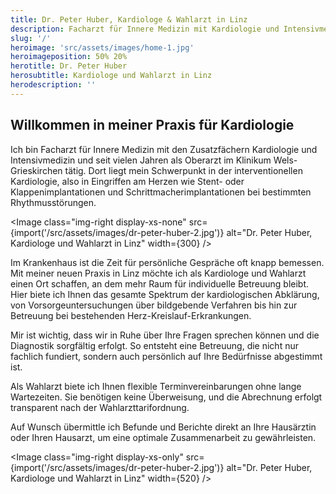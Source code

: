 ```yaml
---
title: Dr. Peter Huber, Kardiologe & Wahlarzt in Linz
description: Facharzt für Innere Medizin mit Kardiologie und Intensivmedizin. Oberarzt im Klinikum Wels-Grieskirchen, Wahlarztordination in Linz.
slug: '/'
heroimage: 'src/assets/images/home-1.jpg'
heroimageposition: 50% 20%
herotitle: Dr. Peter Huber
herosubtitle: Kardiologe und Wahlarzt in Linz
herodescription: ''
---
```



## Willkommen in meiner Praxis für Kardiologie

Ich bin Facharzt für Innere Medizin mit den Zusatzfächern Kardiologie und Intensivmedizin und seit vielen Jahren als Oberarzt im Klinikum Wels-Grieskirchen tätig.
Dort liegt mein Schwerpunkt in der interventionellen Kardiologie, also in Eingriffen am Herzen wie Stent- oder Klappenimplantationen und Schrittmacherimplantationen bei bestimmten Rhythmusstörungen.

<Image
  class="img-right display-xs-none"
  src={import('/src/assets/images/dr-peter-huber-2.jpg')}
  alt="Dr. Peter Huber, Kardiologe und Wahlarzt in Linz"
  width={300}
/>

Im Krankenhaus ist die Zeit für persönliche Gespräche oft knapp bemessen. Mit meiner neuen Praxis in Linz möchte ich als Kardiologe und Wahlarzt einen Ort schaffen, an dem mehr Raum für individuelle Betreuung bleibt. Hier biete ich Ihnen das gesamte Spektrum der kardiologischen Abklärung, von Vorsorgeuntersuchungen über bildgebende Verfahren bis hin zur Betreuung bei bestehenden Herz-Kreislauf-Erkrankungen.

Mir ist wichtig, dass wir in Ruhe über Ihre Fragen sprechen können und die Diagnostik sorgfältig erfolgt. So entsteht eine Betreuung, die nicht nur fachlich fundiert, sondern auch persönlich auf Ihre Bedürfnisse abgestimmt ist.

Als Wahlarzt biete ich Ihnen flexible Terminvereinbarungen ohne lange Wartezeiten. Sie benötigen keine Überweisung, und die Abrechnung erfolgt transparent nach der Wahlarzttarifordnung.

Auf Wunsch übermittle ich Befunde und Berichte direkt an Ihre Hausärztin oder Ihren Hausarzt, um eine optimale Zusammenarbeit zu gewährleisten.

<Image
  class="img-right display-xs-only"
  src={import('/src/assets/images/dr-peter-huber-2.jpg')}
  alt="Dr. Peter Huber, Kardiologe und Wahlarzt in Linz"
  width={520}
/>

<Header
  title="Untersuchungen & Behandlungen"
  subtitle="Von Vorsorge bis Therapie – alles aus einer Hand."
/>

<Services />

<ScheduleAppointment />
